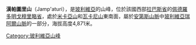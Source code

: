 {{Coord|16|20|29|S|67|59|52|W|display=title}}

'''漢帕圖里山'''（Jamp'aturi），是[[玻利維亞|玻利維亞]]的山峰，位於該國西部[[拉巴斯省_(玻利維亞)|拉巴斯省]]的[[佩德羅多明戈穆里略省|佩德羅多明戈穆里略省]]，處於[[米卡亞山|米卡亞山]]和[[瓦卡尼山|瓦卡尼山]]東南面，屬於[[安第斯山脈|安第斯山脈]]中[[玻利維亞瑞阿爾山脈|玻利維亞瑞阿爾山脈]]的一部分，海拔高度4,871米。

{{Bolivia-geo-stub}}
[[Category:玻利維亞山峰|Category:玻利維亞山峰]]